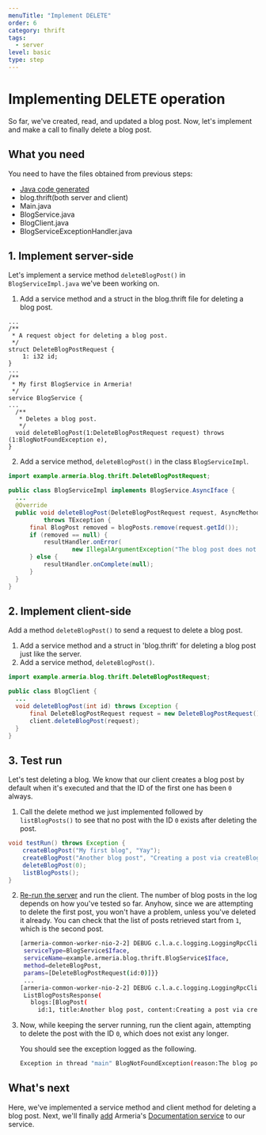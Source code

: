 ```yaml
---
menuTitle: "Implement DELETE"
order: 6
category: thrift
tags:
  - server
level: basic
type: step
---
```


# Implementing DELETE operation

So far, we've created, read, and updated a blog post. Now, let's implement and make a call to finally delete a blog post.

<TutorialSteps current={6} />

## What you need

You need to have the files obtained from previous steps:

- [Java code generated](/tutorials/thrift/blog/define-service#compile-the-thrift-file)
- blog.thrift(both server and client)
- Main.java
- BlogService.java
- BlogClient.java
- BlogServiceExceptionHandler.java

## 1. Implement server-side

Let's implement a service method `deleteBlogPost()` in `BlogServiceImpl.java` we've been working on.

1. Add a service method and a struct in the blog.thrift file for deleting a blog post.
  ```thrift filename=blog.thrift
  ...
  /**
   * A request object for deleting a blog post.
   */
  struct DeleteBlogPostRequest {
      1: i32 id;
  }
  ...
  /**
   * My first BlogService in Armeria!
   */
  service BlogService {
  ...
    /**
     * Deletes a blog post.
     */
    void deleteBlogPost(1:DeleteBlogPostRequest request) throws (1:BlogNotFoundException e),
  }
  ```
2. Add a service method, `deleteBlogPost()` in the class `BlogServiceImpl`.
  ```java filename=BlogServiceImpl.java
  import example.armeria.blog.thrift.DeleteBlogPostRequest;

  public class BlogServiceImpl implements BlogService.AsyncIface {
    ...
    @Override
    public void deleteBlogPost(DeleteBlogPostRequest request, AsyncMethodCallback<Void> resultHandler)
            throws TException {
        final BlogPost removed = blogPosts.remove(request.getId());
        if (removed == null) {
            resultHandler.onError(
                    new IllegalArgumentException("The blog post does not exist. ID: " + request.getId()));
        } else {
            resultHandler.onComplete(null);
        }
    }
  }
  ```

## 2. Implement client-side

Add a method `deleteBlogPost()` to send a request to delete a blog post.

1. Add a service method and a struct in 'blog.thrift' for deleting a blog post just like the server.
2. Add a service method, `deleteBlogPost()`.
  ```java filename=BlogClient.java
  import example.armeria.blog.thrift.DeleteBlogPostRequest;

  public class BlogClient {
    ...
    void deleteBlogPost(int id) throws Exception {
        final DeleteBlogPostRequest request = new DeleteBlogPostRequest().setId(id);
        client.deleteBlogPost(request);
    }
  }
  ```

## 3. Test run

Let's test deleting a blog. We know that our client creates a blog post by default when it's executed and that the ID of the first one has been `0` always.

1. Call the delete method we just implemented followed by `listBlogPosts()` to see that no post with the ID `0` exists after deleting the post.
  ```java filename=BlogClient.java
  void testRun() throws Exception {
      createBlogPost("My first blog", "Yay");
      createBlogPost("Another blog post", "Creating a post via createBlogPost().");
      deleteBlogPost(0);
      listBlogPosts();
  }
  ```
2. [Re-run the server](/tutorials/thrift/blog/create-server#7-test-run) and run the client. The number of blog posts in the log depends on how you've tested so far. Anyhow, since we are attempting to delete the first post, you won't have a problem, unless you've deleted it already. You can check that the list of posts retrieved start from `1`, which is the second post.
   ```bash
   [armeria-common-worker-nio-2-2] DEBUG c.l.a.c.logging.LoggingRpcClient - ... { ... , content=DefaultRpcRequest{
    serviceType=BlogService$Iface, 
    serviceName=example.armeria.blog.thrift.BlogService$Iface, 
    method=deleteBlogPost, 
    params=[DeleteBlogPostRequest(id:0)]}}
    ...
   [armeria-common-worker-nio-2-2] DEBUG c.l.a.c.logging.LoggingRpcClient - ... { ... , content=CompletableRpcResponse{
    ListBlogPostsResponse(
      blogs:[BlogPost(
        id:1, title:Another blog post, content:Creating a post via createBlogPost()., createdAt:1677145864108, modifiedAt:1677145864108)])}}
   ```
4. Now, while keeping the server running, run the client again, attempting to delete the post with the ID `0`, which does not exist any longer.
   
   You should see the exception logged as the following.
   ```bash
   Exception in thread "main" BlogNotFoundException(reason:The blog post does not exist. ID: 0)
   ```

## What's next

Here, we've implemented a service method and client method for deleting a blog post. Next, we'll finally [add](/tutorials/thrift/blog/add-docservice) Armeria's [Documentation service](/docs/server-docservice) to our service.

<TutorialSteps current={6} />
